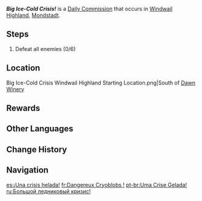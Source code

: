 {{Quest Infobox
|id            = 
|type          = Commission
|image         = Commission Big Ice-Cold Crisis.png
|summary       = Defeat the [[Cryo Slime]]s congregating in the wild.
|startLocation = [[Windwail Highland]], [[Mondstadt]]
|region        = Mondstadt
|area          = Windwail Highland
|other         = 
*AR-Dependent Rewards
|characters    = Traveler
}}
'''''Big Ice-Cold Crisis!''''' is a [[Daily Commission]] that occurs in [[Windwail Highland]], [[Mondstadt]].

==Steps==
{{Quest Description|A group of Cryo Slimes appeared in the wilderness. Defeat them to put an end to this threat. Electro attacks might work wonders against them.}}
# Defeat all enemies (0/6) {{Enemy List|Cryo Slime*5;Large Cryo Slime}}

==Location==
<gallery>
Big Ice-Cold Crisis Windwail Highland Starting Location.png|South of [[Dawn Winery]]
</gallery>

==Rewards==
{{Commission Rewards|full}}

==Other Languages==
{{Other Languages
|en      = Big Ice-Cold Crisis!
|zhs     = 冰凉凉的大团危机！
|zhs_rm  = Bīngliángliáng de Dà Tuán Wēijī!
|zht     = 冰涼涼的大團危機！
|zht_rm  = Bīngliángliáng de Dà Tuán Wéijī!
|zh_tl   = Ice-Cold Big Lump Crisis!
|ja      = 冷たいまるい群れの危機！
|ja_rm   = Tsumetai Marui Mure no Kiki!
|ja_tl   = Icy Round Herd Crisis!
|ko      = 얼음 뭉치 대위기!
|ko_rm   = Eoreum Mungchi Daewigi!
|ko_tl   = Ice Bundle Big Crisis!
|es      = ¡Una crisis helada!
|es_tl   = An Icy Crisis!
|fr      = Dangereux Cryoblobs !
|fr_tl   = Dangerous Cryo Blobs!
|ru      = Большой ледниковый кризис!
|ru_tl   = Big Glacial Crisis!
|th      = วิกฤติเย็นเจี๊ยบ!
|th_rm   = 
|th_tl   = Freezing Cold Crisis!
|vi      = Nguy Cơ Lớn Từ Thứ Lạnh Giá!
|vi_tl   = 
|de      = Eiskugelkrise!
|de_tl   = Ice Ball Crisis!
|id      = Krisis Besar yang Dingin!
|id_tl   = Big Cold Crisis!
|pt      = Uma Crise Gelada!
|pt_tl   = A Cold Crisis!
|tr      = Büyük Dondurucu Kriz!
|tr_tl   = 
|it      = Grande crisi glaciale!
|it_tl   = 
}}

==Change History==
{{Change History|1.0}}

==Navigation==
{{Commission Navbox|Basic}}

[[es:¡Una crisis helada!]]
[[fr:Dangereux Cryoblobs !]]
[[pt-br:Uma Crise Gelada!]]
[[ru:Большой ледниковый кризис!]]